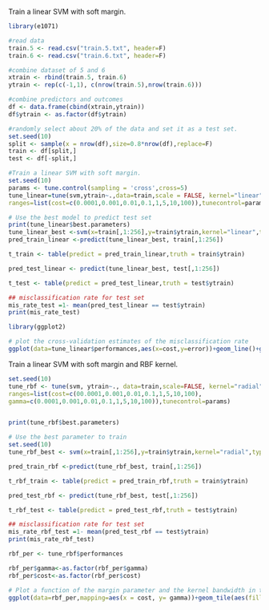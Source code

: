 

Train a linear SVM with soft margin.

```r
library(e1071)

#read data
train.5 <- read.csv("train.5.txt", header=F)
train.6 <- read.csv("train.6.txt", header=F)

#combine dataset of 5 and 6
xtrain <- rbind(train.5, train.6)
ytrain <- rep(c(-1,1), c(nrow(train.5),nrow(train.6)))

#combine predictors and outcomes
df <- data.frame(cbind(xtrain,ytrain))
df$ytrain <- as.factor(df$ytrain)

#randomly select about 20% of the data and set it as a test set.
set.seed(10)
split <- sample(x = nrow(df),size=0.8*nrow(df),replace=F)
train <- df[split,]
test <- df[-split,]

#Train a linear SVM with soft margin.
set.seed(10)
params <- tune.control(sampling = 'cross',cross=5)
tune_linear=tune(svm,ytrain~.,data=train,scale = FALSE, kernel="linear", type='C-classification', 
ranges=list(cost=c(0.0001,0.001,0.01,0.1,1,5,10,100)),tunecontrol=params)

# Use the best model to predict test set
print(tune_linear$best.parameters)
tune_linear_best <-svm(x=train[,1:256],y=train$ytrain,kernel="linear",type="C-classification",C=0.01,cross=5)
pred_train_linear <-predict(tune_linear_best, train[,1:256])

t_train <- table(predict = pred_train_linear,truth = train$ytrain)

pred_test_linear <- predict(tune_linear_best, test[,1:256])

t_test <- table(predict = pred_test_linear,truth = test$ytrain)

## misclassification rate for test set
mis_rate_test =1- mean(pred_test_linear == test$ytrain)
print(mis_rate_test)

library(ggplot2)

# plot the cross-validation estimates of the misclassification rate
ggplot(data=tune_linear$performances,aes(x=cost,y=error))+geom_line()+geom_point(size=3,shape=21,fill="white")
```


Train a linear SVM with soft margin and RBF kernel.

```r
set.seed(10)
tune_rbf <- tune(svm, ytrain~., data=train,scale=FALSE, kernel="radial",
ranges=list(cost=c(00.0001,0.001,0.01,0.1,1,5,10,100),
gamma=c(0.0001,0.001,0.01,0.1,1,5,10,100)),tunecontrol=params)


print(tune_rbf$best.parameters)

# Use the best parameter to train
set.seed(10)
tune_rbf_best <- svm(x=train[,1:256],y=train$ytrain,kernel="radial",type="C-classification",C=1, gamma = 0.01, cross=5)

pred_train_rbf <-predict(tune_rbf_best, train[,1:256])

t_rbf_train <- table(predict = pred_train_rbf,truth = train$ytrain)

pred_test_rbf <- predict(tune_rbf_best, test[,1:256])

t_rbf_test <- table(predict = pred_test_rbf,truth = test$ytrain)

## misclassification rate for test set
mis_rate_rbf_test =1- mean(pred_test_rbf == test$ytrain)
print(mis_rate_rbf_test)

rbf_per <- tune_rbf$performances

rbf_per$gamma<-as.factor(rbf_per$gamma)
rbf_per$cost<-as.factor(rbf_per$cost)

# Plot a function of the margin parameter and the kernel bandwidth in the non_linear case
ggplot(data=rbf_per,mapping=aes(x = cost, y= gamma))+geom_tile(aes(fill=error))
```
